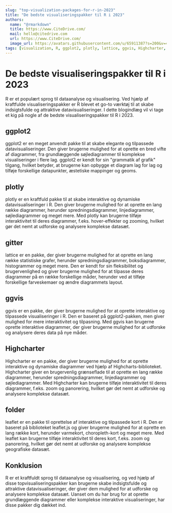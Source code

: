 ```yaml
---
slug: "top-visualization-packages-for-r-in-2023"
title: "De bedste visualiseringspakker til R i 2023"
authors:
  name: "@rmarkdown"
  title: https://www.CiteDrive.com/
  mail: hello@citedrive.com
  url: https://www.CiteDrive.com/
  image_url: https://avatars.githubusercontent.com/u/65911387?s=200&v=4
tags: [visualization, R, ggplot2, plotly, lattice, ggvis, Highcharter, leaflet]
---
```


# De bedste visualiseringspakker til R i 2023
R er et populært sprog til dataanalyse og visualisering. Ved hjælp af kraftfulde visualiseringspakker er R blevet et go-to værktøj til at skabe indsigtsfulde og attraktive datavisualiseringer. I dette blogindlæg vil vi tage et kig på nogle af de bedste visualiseringspakker til R i 2023.

## ggplot2
ggplot2 er en meget anvendt pakke til at skabe elegante og tilpassede datavisualiseringer. Den giver brugerne mulighed for at oprette en bred vifte af diagrammer, fra grundlæggende søjlediagrammer til komplekse visualiseringer i flere lag. ggplot2 er kendt for sin "grammatik af grafik" tilgang, hvilket betyder, at brugerne kan opbygge et diagram lag for lag og tilføje forskellige datapunkter, æstetiske mappinger og geoms.

## plotly
plotly er en kraftfuld pakke til at skabe interaktive og dynamiske datavisualiseringer i R. Den giver brugerne mulighed for at oprette en lang række diagrammer, herunder spredningsdiagrammer, linjediagrammer, søjlediagrammer og meget mere. Med plotly kan brugerne tilføje interaktivitet til deres diagrammer, f.eks. hover-effekter og zooming, hvilket gør det nemt at udforske og analysere komplekse datasæt.

## gitter
lattice er en pakke, der giver brugerne mulighed for at oprette en lang række statistiske grafer, herunder spredningsdiagrammer, boksdiagrammer, histogrammer og meget mere. Den er kendt for sin fleksibilitet og brugervenlighed og giver brugerne mulighed for at tilpasse deres diagrammer på en række forskellige måder, herunder ved at tilføje forskellige farveskemaer og ændre diagrammets layout.

## ggvis
ggvis er en pakke, der giver brugerne mulighed for at oprette interaktive og tilpassede visualiseringer i R. Den er baseret på ggplot2-pakken, men giver mulighed for mere interaktivitet og tilpasning. Med ggvis kan brugerne oprette interaktive diagrammer, der giver brugerne mulighed for at udforske og analysere deres data på nye måder.

## Highcharter
Highcharter er en pakke, der giver brugerne mulighed for at oprette interaktive og dynamiske diagrammer ved hjælp af Highcharts-biblioteket. Highcharter giver en brugervenlig grænseflade til at oprette en lang række diagrammer, herunder spredningsdiagrammer, linjediagrammer og søjlediagrammer. Med Highcharter kan brugerne tilføje interaktivitet til deres diagrammer, f.eks. zoom og panorering, hvilket gør det nemt at udforske og analysere komplekse datasæt.

## folder
leaflet er en pakke til oprettelse af interaktive og tilpassede kort i R. Den er baseret på biblioteket leaflet.js og giver brugerne mulighed for at oprette en lang række kort, herunder varmekort, choropleth-kort og meget mere. Med leaflet kan brugerne tilføje interaktivitet til deres kort, f.eks. zoom og panorering, hvilket gør det nemt at udforske og analysere komplekse geografiske datasæt.

## Konklusion
R er et kraftfuldt sprog til dataanalyse og visualisering, og ved hjælp af disse topvisualiseringspakker kan brugerne skabe indsigtsfulde og attraktive datavisualiseringer, der giver dem mulighed for at udforske og analysere komplekse datasæt. Uanset om du har brug for at oprette grundlæggende diagrammer eller komplekse interaktive visualiseringer, har disse pakker dig dækket ind.